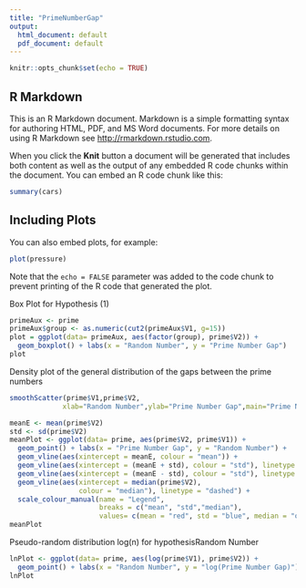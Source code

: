 ```yaml
---
title: "PrimeNumberGap"
output:
  html_document: default
  pdf_document: default
---
```


```r
knitr::opts_chunk$set(echo = TRUE)
```

## R Markdown

This is an R Markdown document. Markdown is a simple formatting syntax for authoring HTML, PDF, and MS Word documents. For more details on using R Markdown see <http://rmarkdown.rstudio.com>.

When you click the **Knit** button a document will be generated that includes both content as well as the output of any embedded R code chunks within the document. You can embed an R code chunk like this:

```r
summary(cars)
```

## Including Plots

You can also embed plots, for example:

```r
plot(pressure)
```

Note that the `echo = FALSE` parameter was added to the code chunk to prevent printing of the R code that generated the plot.

Box Plot for Hypothesis (1)

```r
primeAux <- prime
primeAux$group <- as.numeric(cut2(primeAux$V1, g=15))
plot = ggplot(data= primeAux, aes(factor(group), prime$V2)) +
  geom_boxplot() + labs(x = "Random Number", y = "Prime Number Gap") 
plot
```
Density plot of the general distribution of the gaps between the prime numbers
```r
smoothScatter(prime$V1,prime$V2,
             xlab="Random Number",ylab="Prime Number Gap",main="Prime Number Gap Density")
```

```r
meanE <- mean(prime$V2)
std <- sd(prime$V2)
meanPlot <- ggplot(data= prime, aes(prime$V2, prime$V1)) + 
  geom_point() + labs(x = "Prime Number Gap", y = "Random Number") +
  geom_vline(aes(xintercept = meanE, colour = "mean")) + 
  geom_vline(aes(xintercept = (meanE + std), colour = "std"), linetype = "dashed") + 
  geom_vline(aes(xintercept = (meanE - std), colour = "std"), linetype = "dashed") + 
  geom_vline(aes(xintercept = median(prime$V2), 
                 colour = "median"), linetype = "dashed") + 
  scale_colour_manual(name = "Legend", 
                      breaks = c("mean", "std","median"), 
                      values= c(mean = "red", std = "blue", median = "orange"))
meanPlot
```

Pseudo-random distribution log(n) for hypothesisRandom Number
```r
lnPlot <- ggplot(data= prime, aes(log(prime$V1), prime$V2)) + 
  geom_point() + labs(x = "Random Number", y = "log(Prime Number Gap)") + geom_smooth()
lnPlot
```